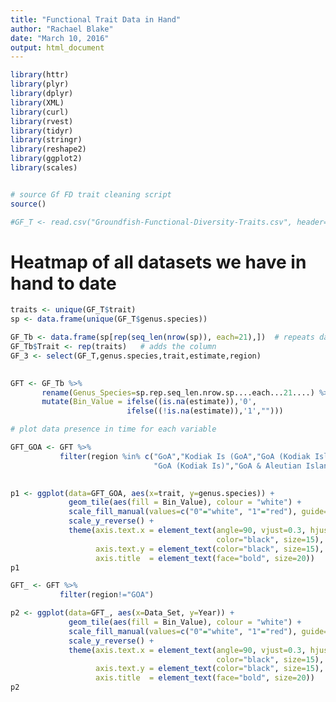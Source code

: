 ```yaml
---
title: "Functional Trait Data in Hand"
author: "Rachael Blake"
date: "March 10, 2016"
output: html_document
---
```


```r
library(httr)
library(plyr)
library(dplyr)
library(XML)
library(curl)
library(rvest)
library(tidyr)
library(stringr)
library(reshape2)
library(ggplot2)
library(scales)


# source Gf FD trait cleaning script
source()

#GF_T <- read.csv("Groundfish-Functional-Diversity-Traits.csv", header=TRUE)

```


# Heatmap of all datasets we have in hand to date

```r
traits <- unique(GF_T$trait)
sp <- data.frame(unique(GF_T$genus.species))

GF_Tb <- data.frame(sp[rep(seq_len(nrow(sp)), each=21),])  # repeats data frame 
GF_Tb$Trait <- rep(traits)   # adds the column
GF_3 <- select(GF_T,genus.species,trait,estimate,region)
    

GFT <- GF_Tb %>%
       rename(Genus_Species=sp.rep.seq_len.nrow.sp....each...21....) %>%
       mutate(Bin_Value = ifelse((is.na(estimate)),'0',
                          ifelse((!is.na(estimate)),'1',"")))
```


```r

# plot data presence in time for each variable

GFT_GOA <- GFT %>% 
           filter(region %in% c("GoA","Kodiak Is (GoA","GoA (Kodiak Island)",
                                "GoA (Kodiak Is)","GoA & Aleutian Islands"))
           

p1 <- ggplot(data=GFT_GOA, aes(x=trait, y=genus.species)) + 
             geom_tile(aes(fill = Bin_Value), colour = "white") +
             scale_fill_manual(values=c("0"="white", "1"="red"), guide=FALSE) +
             scale_y_reverse() + 
             theme(axis.text.x = element_text(angle=90, vjust=0.3, hjust=1, 
                                              color="black", size=15),
                   axis.text.y = element_text(color="black", size=15),
                   axis.title  = element_text(face="bold", size=20))
p1


```


```r

GFT_ <- GFT %>% 
           filter(region!="GOA")

p2 <- ggplot(data=GFT_, aes(x=Data_Set, y=Year)) + 
             geom_tile(aes(fill = Bin_Value), colour = "white") +
             scale_fill_manual(values=c("0"="white", "1"="red"), guide=FALSE) +
             scale_y_reverse() + 
             theme(axis.text.x = element_text(angle=90, vjust=0.3, hjust=1, 
                                              color="black", size=15),
                   axis.text.y = element_text(color="black", size=15),
                   axis.title  = element_text(face="bold", size=20))
p2


```

